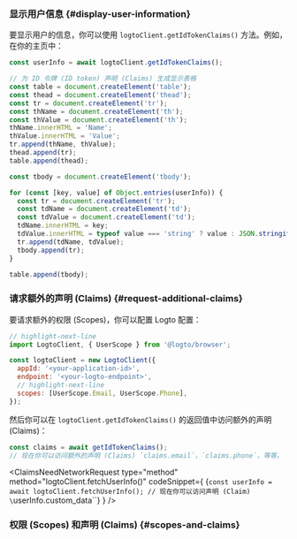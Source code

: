 

### 显示用户信息 \{#display-user-information}

要显示用户的信息，你可以使用 `logtoClient.getIdTokenClaims()` 方法。例如，在你的主页中：

```js title="Home.js"
const userInfo = await logtoClient.getIdTokenClaims();

// 为 ID 令牌 (ID token) 声明 (Claims) 生成显示表格
const table = document.createElement('table');
const thead = document.createElement('thead');
const tr = document.createElement('tr');
const thName = document.createElement('th');
const thValue = document.createElement('th');
thName.innerHTML = 'Name';
thValue.innerHTML = 'Value';
tr.append(thName, thValue);
thead.append(tr);
table.append(thead);

const tbody = document.createElement('tbody');

for (const [key, value] of Object.entries(userInfo)) {
  const tr = document.createElement('tr');
  const tdName = document.createElement('td');
  const tdValue = document.createElement('td');
  tdName.innerHTML = key;
  tdValue.innerHTML = typeof value === 'string' ? value : JSON.stringify(value);
  tr.append(tdName, tdValue);
  tbody.append(tr);
}

table.append(tbody);
```

### 请求额外的声明 (Claims) \{#request-additional-claims}

<FindUserInfoMissing method="getIdTokenClaims()" />

<ScopesAndClaimsIntroduction />

要请求额外的权限 (Scopes)，你可以配置 Logto 配置：

```js title="index.js"
// highlight-next-line
import LogtoClient, { UserScope } from '@logto/browser';

const logtoClient = new LogtoClient({
  appId: '<your-application-id>',
  endpoint: '<your-logto-endpoint>',
  // highlight-next-line
  scopes: [UserScope.Email, UserScope.Phone],
});
```

然后你可以在 `logtoClient.getIdTokenClaims()` 的返回值中访问额外的声明 (Claims)：

```ts
const claims = await getIdTokenClaims();
// 现在你可以访问额外的声明 (Claims) `claims.email`，`claims.phone`，等等。
```

<ClaimsNeedNetworkRequest
  type="method"
  method="logtoClient.fetchUserInfo()"
  codeSnippet={
    <CodeBlock language="js">{`const userInfo = await logtoClient.fetchUserInfo();
// 现在你可以访问声明 (Claim) \`userInfo.custom_data\``}</CodeBlock>
  }
/>

### 权限 (Scopes) 和声明 (Claims) \{#scopes-and-claims}

<ScopesAndClaims />
